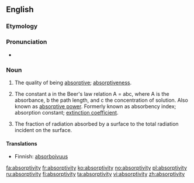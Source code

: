 ==English==

===Etymology===
{{suffix|absorption|ivity}}

===Pronunciation===
* {{a|US}} {{IPA|æb.ˌsɔɹp.ˈtɪvə.ti/|əb.ˌsɔɹp.ˈtɪvə.ti/}}

===Noun===
{{en-noun|absorptivit|ies}}

# The quality of being [[absorptive]]; [[absorptiveness]].
# {{analytical chemistry}} The constant a in the Beer's law relation A = abc, where A is the absorbance, b the path length, and c the concentration of solution. Also known as [[absorptive power]]. Formerly known as absorbency index; absorption constant; [[extinction coefficient]].
# {{thermodynamics}} The fraction of radiation absorbed by a surface to the total radiation incident on the surface.

====Translations====
* Finnish: [[absorboivuus]]

[[fa:absorptivity]]
[[fr:absorptivity]]
[[ko:absorptivity]]
[[no:absorptivity]]
[[pl:absorptivity]]
[[ru:absorptivity]]
[[fi:absorptivity]]
[[ta:absorptivity]]
[[vi:absorptivity]]
[[zh:absorptivity]]